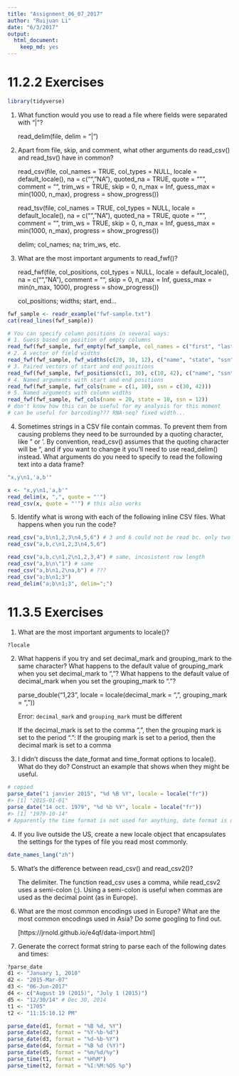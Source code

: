 ```yaml
---
title: "Assignment_06_07_2017"
author: "Ruijuan Li"
date: "6/3/2017"
output: 
  html_document: 
    keep_md: yes
---
```


# 11.2.2 Exercises

```r
library(tidyverse)
```

1. What function would you use to read a file where fields were separated with
“|”?

      read_delim(file, delim = "|")


2. Apart from file, skip, and comment, what other arguments do read_csv() and read_tsv() have in common?

      read_csv(file, col_names = TRUE, col_types = NULL,
  locale = default_locale(), na = c("", "NA"), quoted_na = TRUE,
  quote = "\"", comment = "", trim_ws = TRUE, skip = 0, n_max = Inf,
  guess_max = min(1000, n_max), progress = show_progress())

      read_tsv(file, col_names = TRUE, col_types = NULL,
  locale = default_locale(), na = c("", "NA"), quoted_na = TRUE,
  quote = "\"", comment = "", trim_ws = TRUE, skip = 0, n_max = Inf,
  guess_max = min(1000, n_max), progress = show_progress())
  
      delim; col_names; na; trim_ws, etc. 

3. What are the most important arguments to read_fwf()?

      read_fwf(file, col_positions, col_types = NULL, locale = default_locale(),
  na = c("", "NA"), comment = "", skip = 0, n_max = Inf,
  guess_max = min(n_max, 1000), progress = show_progress())

      col_positions; widths; start, end...
      
```r
fwf_sample <- readr_example("fwf-sample.txt")
cat(read_lines(fwf_sample))

# You can specify column positions in several ways:
# 1. Guess based on position of empty columns
read_fwf(fwf_sample, fwf_empty(fwf_sample, col_names = c("first", "last", "state", "ssn")))
# 2. A vector of field widths
read_fwf(fwf_sample, fwf_widths(c(20, 10, 12), c("name", "state", "ssn")))
# 3. Paired vectors of start and end positions
read_fwf(fwf_sample, fwf_positions(c(1, 30), c(10, 42), c("name", "ssn")))
# 4. Named arguments with start and end positions
read_fwf(fwf_sample, fwf_cols(name = c(1, 10), ssn = c(30, 42)))
# 5. Named arguments with column widths
read_fwf(fwf_sample, fwf_cols(name = 20, state = 10, ssn = 12))
# don't know how this can be useful for my analysis for this moment 
# can be useful for barcoding??? RNA-seq? fixed width... 
```

4. Sometimes strings in a CSV file contain commas. To prevent them from causing problems they need to be surrounded by a quoting character, like " or '. By convention, read_csv() assumes that the quoting character will be ", and if you want to change it you’ll need to use read_delim() instead. What arguments do you need to specify to read the following text into a data frame?

```r
"x,y\n1,'a,b'"

x <- "x,y\n1,'a,b'"
read_delim(x, ",", quote = "'")
read_csv(x, quote = "'") # this also works 
```

5. Identify what is wrong with each of the following inline CSV files. What happens when you run the code?

```r
read_csv("a,b\n1,2,3\n4,5,6") # 3 and 6 could not be read bc. only two colomns
read_csv("a,b,c\n1,2,3\n4,5,6") 

read_csv("a,b,c\n1,2\n1,2,3,4") # same, incosistent row length
read_csv("a,b\n\"1") # same 
read_csv("a,b\n1,2\na,b") # ???
read_csv("a;b\n1;3")
read_delim("a;b\n1;3", delim=";") 
```

# 11.3.5 Exercises

1. What are the most important arguments to locale()?
```r
?locale
``` 

2. What happens if you try and set decimal_mark and grouping_mark to the same character? What happens to the default value of grouping_mark when you set decimal_mark to “,”? What happens to the default value of decimal_mark when you set the grouping_mark to “.”?

      parse_double("1,23", locale = locale(decimal_mark = ",", grouping_mark = ","))
      
      Error: `decimal_mark` and `grouping_mark` must be different

      If the decimal_mark is set to the comma “,", then the grouping mark is set to the period ".":
      If the grouping mark is set to a period, then the decimal mark is set to a comma 

3. I didn’t discuss the date_format and time_format options to locale(). What do they do? Construct an example that shows when they might be useful.
```r
# copied 
parse_date("1 janvier 2015", "%d %B %Y", locale = locale("fr"))
#> [1] "2015-01-01"
parse_date("14 oct. 1979", "%d %b %Y", locale = locale("fr"))
#> [1] "1979-10-14"
# Apparently the time format is not used for anything, date format is used for guessing column types. 
```

4. If you live outside the US, create a new locale object that encapsulates the settings for the types of file you read most commonly.
```r
date_names_lang("zh") 
```

5. What’s the difference between read_csv() and read_csv2()?
      
      The delimiter. The function read_csv uses a comma, while read_csv2 uses a semi-colon (;). Using a semi-colon is useful when commas are used as the decimal point (as in Europe).

6. What are the most common encodings used in Europe? What are the most common encodings used in Asia? Do some googling to find out.
      
      [https://jrnold.github.io/e4qf/data-import.html]

7. Generate the correct format string to parse each of the following dates and times:

```r
?parse_date
d1 <- "January 1, 2010"
d2 <- "2015-Mar-07"
d3 <- "06-Jun-2017"
d4 <- c("August 19 (2015)", "July 1 (2015)")
d5 <- "12/30/14" # Dec 30, 2014
t1 <- "1705"
t2 <- "11:15:10.12 PM"
```

```r
parse_date(d1, format = "%B %d, %Y")
parse_date(d2, format = "%Y-%b-%d")
parse_date(d3, format = "%d-%b-%Y")
parse_date(d4, format = "%B %d (%Y)")
parse_date(d5, format = "%m/%d/%y")
parse_time(t1, format = "%H%M") 
parse_time(t2, format = "%I:%M:%OS %p") 
```






